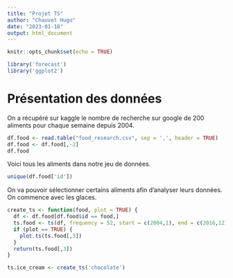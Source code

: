```yaml
---
title: "Projet TS"
author: "Chauvet Hugo"
date: "2023-01-18"
output: html_document
---
```


```r
knitr::opts_chunk$set(echo = TRUE)
```

```r
library('forecast')
library('ggplot2')
```

# Présentation des données


On a récupéré sur kaggle le nombre de recherche sur google de 200 aliments pour chaque semaine depuis 2004.
```r
df.food <- read.table("food_research.csv", sep = ',', header = TRUE)
df.food <- df.food[,-2]
df.food
```

Voici tous les aliments dans notre jeu de données.
```r
unique(df.food['id'])
```


On va pouvoir sélectionner certains aliments afin d'analyser leurs données.
On commence avec les glaces.

```r
create_ts <- function(food, plot = TRUE) {
  df <- df.food[df.food$id == food,]
  ts.food <- ts(df, frequency = 52, start = c(2004,1), end = c(2016,12))
  if (plot == TRUE) {
    plot.ts(ts.food[,3])
  }
  return(ts.food[,3])
}
```

```r
ts.ice_cream <- create_ts('chocolate')
```

